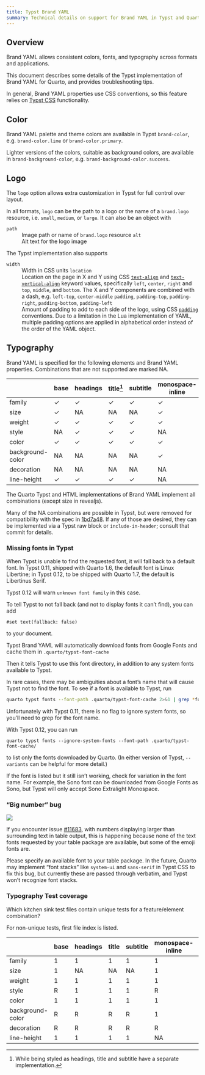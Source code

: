 ```yaml
---
title: Typst Brand YAML
summary: Technical details on support for Brand YAML in Typst and Quarto
---
```


## Overview

Brand YAML allows consistent colors, fonts, and typography across formats and applications.

This document describes some details of the Typst implementation of Brand YAML for Quarto, and provides troubleshooting tips.

In general, Brand YAML properties use CSS conventions, so this feature relies on [Typst CSS](typst-css.qmd) functionality.

## Color

Brand YAML palette and theme colors are available in Typst `brand-color`, e.g. `brand-color.lime` or `brand-color.primary`.

Lighter versions of the colors, suitable as background colors, are available in `brand-background-color`, e.g. `brand-background-color.success`.

## Logo

The `logo` option allows extra customization in Typst for full control over layout.

In all formats, `logo` can be the path to a logo or the name of a `brand.logo` resource, i.e. `small`, `medium`, or `large`. It can also be an object with

`path` 
: Image path or name of `brand.logo` resource
`alt`
: Alt text for the logo image

The Typst implementation also supports

`width`
: Width in CSS units
`location`
: Location on the page in X and Y using CSS [`text-align`](https://developer.mozilla.org/en-US/docs/Web/CSS/text-align) and [`text-vertical-align`](https://developer.mozilla.org/en-US/docs/Web/CSS/vertical-align) keyword values, specifically
`left`, `center`, `right` and `top`, `middle`, and `bottom`.
  The X and Y components are combined with a dash, e.g. `left-top`, `center-middle`
`padding`, `padding-top`, `padding-right`, `padding-bottom`, `padding-left`
: Amount of padding to add to each side of the logo, using CSS [`padding`](https://developer.mozilla.org/en-US/docs/Web/CSS/padding) conventions. Due to a limitation in the Lua implementation of YAML, multiple padding options are applied in alphabetical order instead of the order of the YAML object.

## Typography

Brand YAML is specified for the following elements and Brand YAML properties. Combinations that are not supported are marked NA.


|                  | base | headings | title[^1] | subtitle | monospace-inline | monospace-block | link  |
|------------------|------|----------|-----------|----------|------------------|-----------------|-------|
| family           |   ✓  |    ✓     |     ✓     |    ✓     |        ✓         |        ✓        |   NA  |
| size             |   ✓  |    NA    |     NA    |    NA    |        ✓         |        ✓        |   NA  |
| weight           |   ✓  |    ✓     |     ✓     |    ✓     |        ✓         |        ✓        |   ✓   |
| style            |  NA  |    ✓     |     ✓     |    ✓     |        NA        |        NA       |   NA  |
| color            |   ✓  |    ✓     |     ✓     |    ✓     |        ✓         |        ✓        |   ✓   |
| background-color |  NA  |    NA    |     NA    |    NA    |        ✓         |        ✓        |   ✓   |
| decoration       |  NA  |    NA    |     NA    |    NA    |        NA        |        NA       |   ✓   |
| line-height      |   ✓  |    ✓     |     ✓     |    ✓     |        NA        |        ✓        |   NA  |

[^1]: While being styled as headings, title and subtitle have a separate implementation.

The Quarto Typst and HTML implementations of Brand YAML implement all combinations (except size in revealjs).

Many of the NA combinations are possible in Typst, but were removed for compatibility with the spec in [1bd7a48](https://github.com/quarto-dev/quarto-cli/commit/1bd7a48a41fe683abf6437b55b3d4f4370ef347b). If any of those are desired, they can be implemented via a Typst raw block or `include-in-header`; consult that commit for details.

### Missing fonts in Typst

When Typst is unable to find the requested font, it will fall back to a default font. In Typst 0.11, shipped with Quarto 1.6, the default font is Linux Libertine; in Typst 0.12, to be shipped with Quarto 1.7, the default is Libertinus Serif. 

Typst 0.12 will warn `unknown font family` in this case. 

To tell Typst to not fall back (and not to display fonts it can't find), you can add 

```typst
#set text(fallback: false)
```

to your document.

Typst Brand YAML will automatically download fonts from Google Fonts and cache them in `.quarto/typst-font-cache`

Then it tells Typst to use this font directory, in addition to any system fonts available to Typst.

In rare cases, there may be ambiguities about a font's name that will cause Typst not to find the font. To see if a font is available to Typst, run

```sh
quarto typst fonts --font-path .quarto/typst-font-cache 2>&1 | grep *fontname*
```

Unfortunately with Typst 0.11, there is no flag to ignore system fonts, so you'll need to grep for the font name.


With Typst 0.12, you can run

```
quarto typst fonts --ignore-system-fonts --font-path .quarto/typst-font-cache/
```

to list only the fonts downloaded by Quarto. (In either version of Typst, ``--variants`` can be helpful for more detail.)

If the font is listed but it still isn't working, check for variation in the font name. For example, the Sono font can be downloaded from Google Fonts as Sono, but Typst will only accept Sono Extralight Monospace.

### "Big number" bug

![](big-number-bug.png)

If you encounter issue [#11683](https://github.com/quarto-dev/quarto-cli/issues/11683), with numbers displaying larger than surrounding text in table output, this is happening because none of the text fonts requested by your table package are available, but some of the emoji fonts are.

Please specify an available font to your table package. In the future, Quarto may implement "font stacks" like `system-ui` and `sans-serif` in Typst CSS to fix this bug, but currently these are passed through verbatim, and Typst won't recognize font stacks.

### Typography Test coverage

Which kitchen sink test files contain unique tests for a feature/element combination?

For non-unique tests, first file index is listed.

|                  | base | headings |   title   | subtitle | monospace-inline | monospace-block | link  |
|------------------|------|----------|-----------|----------|------------------|-----------------|-------|
| family           |   1  |    1     |     1     |    1     |        1         |        1        |   R   |
| size             |   1  |    NA    |     NA    |    NA    |        1         |        1        |   R   |
| weight           |   1  |    1     |     1     |    1     |        1         |        2        |   2   |
| style            |   R  |    1     |     1     |    1     |        R         |        R        |   R   |
| color            |   1  |    1     |     1     |    1     |        1         |        1        |   1   |
| background-color |   R  |    R     |     R     |    R     |        1         |        1        |   1   |
| decoration       |   R  |    R     |     R     |    R     |        R         |        R        |   1   |
| line-height      |   1  |    1     |     1     |    1     |        NA        |        1        |   NA  |
